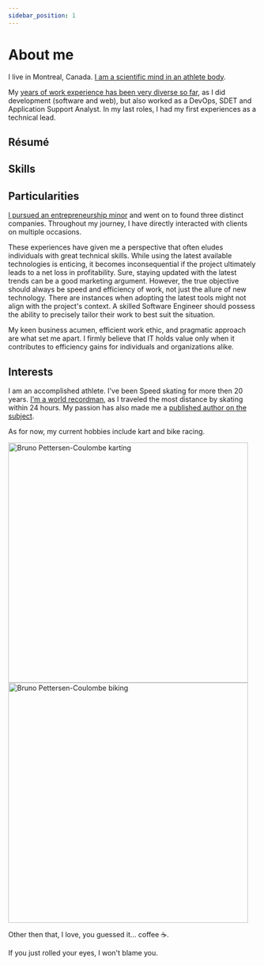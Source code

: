 ```yaml
---
sidebar_position: 1
---
```



# About me

I live in Montreal, Canada. [I am a scientific mind in an athlete body](https://passionpvss.blogspot.com/2017/06/scientist-mind-athlete-body.html).

My <a href="/docs/category/experiences/" target="_blank"><ExperienceTotal/> years of work experience has been very diverse so far</a>, as I did development (software and web), but also worked as a DevOps, SDET and Application Support Analyst. In my last roles, I had my first experiences as a technical lead.

## Résumé

<MarkdownLink button
  to='https://registry.jsonresume.org/brunopc-net'
  text='Online 📃'
/>

<MarkdownLink button
  to='https://registry.jsonresume.org/brunopc-net.json'
  text='JSON 📃'
/>

<MarkdownLink button
  to='https://registry.jsonresume.org/brunopc-net.yaml'
  text='Yaml 📃'
/>

<MarkdownLink button
  to='files/resume.pdf'
  text='PDF 📃'
/>

## Skills

<SkillTable />

## Particularities

[I pursued an entrepreneurship minor](/docs/education/entrepreneurship-minor) and went on to found three distinct companies. Throughout my journey, I have directly interacted with clients on multiple occasions.

These experiences have given me a perspective that often eludes individuals with great technical skills. While using the latest available technologies is enticing, it becomes inconsequential if the project ultimately leads to a net loss in profitability. Sure, staying updated with the latest trends can be a good marketing argument. However, the true objective should always be speed and efficiency of work, not just the allure of new technology. There are instances when adopting the latest tools might not align with the project's context. A skilled Software Engineer should possess the ability to precisely tailor their work to best suit the situation.

My keen business acumen, efficient work ethic, and pragmatic approach are what set me apart. I firmly believe that IT holds value only when it contributes to efficiency gains for individuals and organizations alike.

## Interests

I am an accomplished athlete. I've been Speed skating for more then 20 years. [I'm a world recordman](https://www-rollerenligne-com.translate.goog/rencontre-avec-bruno-pettersen-coulombe-vainqueur-solo-des-24h-rollers-de-montreal-canada/?_x_tr_sl=fr&_x_tr_tl=en&_x_tr_hl=fr&_x_tr_pto=wapp), as I traveled the most distance by skating within 24 hours. My passion has also made me a [published author on the subject](../static/files/Preview_Le_patinage_de_vitesse_courte_piste_2.pdf).

As for now, my current hobbies include kart and bike racing.

<div className="row">
  <div className="sideBySide">
    <a href="https://www.facebook.com/bruno.dorais.9">
      <img
        src={require('@site/static/img/Bruno-PC-karting.webp').default}
        alt="Bruno Pettersen-Coulombe karting"
        width="485"
      />
    </a>
  </div>
  <div className="sideBySide">
    <a href="https://ngrandphotography.com/">  
      <img
        src={require('@site/static/img/Bruno-PC-cycling.webp').default}
        alt="Bruno Pettersen-Coulombe biking"
        width="485"
      />
    </a>
  </div>
</div>

Other then that, I love, you guessed it… coffee ☕.

If you just rolled your eyes, I won't blame you.